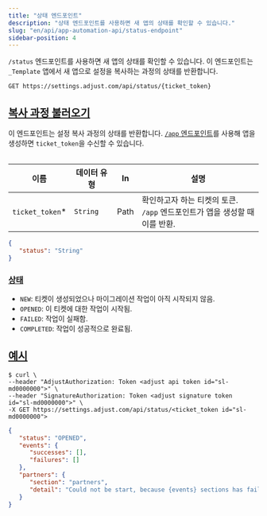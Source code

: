 ```yaml
---
title: "상태 엔드포인트"
description: "상태 엔드포인트를 사용하면 새 앱의 상태를 확인할 수 있습니다."
slug: "en/api/app-automation-api/status-endpoint"
sidebar-position: 4
---
```

`/status` 엔드포인트를 사용하면 새 앱의 상태를 확인할 수 있습니다. 이 엔드포인트는 `_Template` 앱에서 새 앱으로 설정을 복사하는 과정의 상태를 반환합니다.

```http
GET https://settings.adjust.com/api/status/{ticket_token}
```

[복사 과정 불러오기](fetch-copy-process)
--------------------------------

이 엔드포인트는 설정 복사 과정의 상태를 반환합니다. [`/app` 엔드포인트](/en/api/app-automation-api/app-endpoint)를 사용해 앱을 생성하면 `ticket_token`을 수신할 수 있습니다.
<table> 

|        이름         |  데이터 유형  |  In  |                          설명                          |
|-------------------|----------|------|------------------------------------------------------|
| `ticket_token`\* | `String` | Path | 확인하고자 하는 티켓의 토큰. <br />`/app` 엔드포인트가 앱을 생성할 때 이를 반환. |

</Table> 

```json
{
   "status": "String"
}
```

### [상태](statuses)

* `NEW`: 티켓이 생성되었으나 마이그레이션 작업이 아직 시작되지 않음.
* `OPENED`: 이 티켓에 대한 작업이 시작됨.
* `FAILED`: 작업이 실패함.
* `COMPLETED`: 작업이 성공적으로 완료됨.

[예시](example)
-------------

```console
$ curl \
--header "AdjustAuthorization: Token <adjust api token id="sl-md0000000">" \
--header "SignatureAuthorization: Token <adjust signature token id="sl-md0000000">" \
-X GET https://settings.adjust.com/api/status/<ticket_token id="sl-md0000000">
```

```json
{
   "status": "OPENED",
   "events": {
      "successes": [],
      "failures": []
   },
   "partners": {
      "section": "partners",
      "detail": "Could not be start, because {events} sections has failed"
   }
}
```

